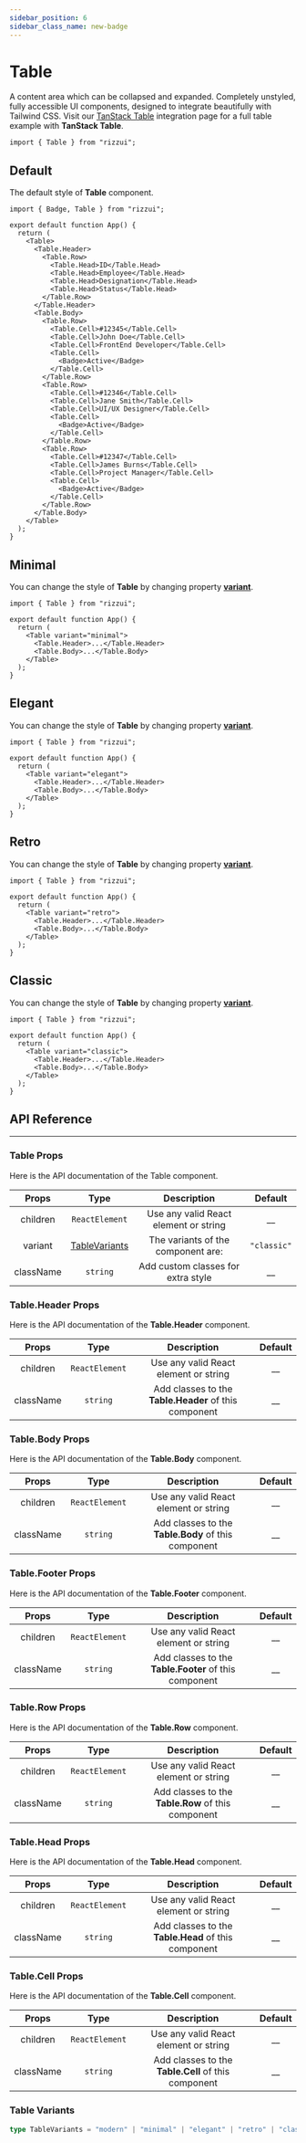 ```yaml
---
sidebar_position: 6
sidebar_class_name: new-badge
---
```



# Table

A content area which can be collapsed and expanded. Completely unstyled, fully accessible UI components, designed to integrate beautifully with Tailwind CSS. Visit our [TanStack Table](/docs/integrations/tan-stack) integration page for a full table example with **TanStack Table**.

```tsx
import { Table } from "rizzui";
```

<div className="mb-20 md:mb-28" />

## Default

The default style of **Table** component.

<Paper>
  <TableDemo />
</Paper>

```tsx
import { Badge, Table } from "rizzui";

export default function App() {
  return (
    <Table>
      <Table.Header>
        <Table.Row>
          <Table.Head>ID</Table.Head>
          <Table.Head>Employee</Table.Head>
          <Table.Head>Designation</Table.Head>
          <Table.Head>Status</Table.Head>
        </Table.Row>
      </Table.Header>
      <Table.Body>
        <Table.Row>
          <Table.Cell>#12345</Table.Cell>
          <Table.Cell>John Doe</Table.Cell>
          <Table.Cell>FrontEnd Developer</Table.Cell>
          <Table.Cell>
            <Badge>Active</Badge>
          </Table.Cell>
        </Table.Row>
        <Table.Row>
          <Table.Cell>#12346</Table.Cell>
          <Table.Cell>Jane Smith</Table.Cell>
          <Table.Cell>UI/UX Designer</Table.Cell>
          <Table.Cell>
            <Badge>Active</Badge>
          </Table.Cell>
        </Table.Row>
        <Table.Row>
          <Table.Cell>#12347</Table.Cell>
          <Table.Cell>James Burns</Table.Cell>
          <Table.Cell>Project Manager</Table.Cell>
          <Table.Cell>
            <Badge>Active</Badge>
          </Table.Cell>
        </Table.Row>
      </Table.Body>
    </Table>
  );
}
```

<div className="mb-20" />

## Minimal

You can change the style of **Table** by changing property [**variant**](#table-variants).

<Paper>
  <TableDemo variant="minimal" />
</Paper>

```tsx
import { Table } from "rizzui";

export default function App() {
  return (
    <Table variant="minimal">
      <Table.Header>...</Table.Header>
      <Table.Body>...</Table.Body>
    </Table>
  );
}
```

<div className="mb-20" />

## Elegant

You can change the style of **Table** by changing property [**variant**](#table-variants).

<Paper>
  <TableDemo variant="elegant" />
</Paper>

```tsx
import { Table } from "rizzui";

export default function App() {
  return (
    <Table variant="elegant">
      <Table.Header>...</Table.Header>
      <Table.Body>...</Table.Body>
    </Table>
  );
}
```

<div className="mb-20" />

## Retro

You can change the style of **Table** by changing property [**variant**](#table-variants).

<Paper>
  <TableDemo variant="retro" />
</Paper>

```tsx
import { Table } from "rizzui";

export default function App() {
  return (
    <Table variant="retro">
      <Table.Header>...</Table.Header>
      <Table.Body>...</Table.Body>
    </Table>
  );
}
```

<div className="mb-20" />

## Classic

You can change the style of **Table** by changing property [**variant**](#table-variants).

<Paper>
  <TableDemo variant="classic" />
</Paper>

```tsx
import { Table } from "rizzui";

export default function App() {
  return (
    <Table variant="classic">
      <Table.Header>...</Table.Header>
      <Table.Body>...</Table.Body>
    </Table>
  );
}
```

<div className="mb-20" />

## API Reference

<hr />

<div className="mb-10" />

### Table Props

Here is the API documentation of the Table component.

<div className="overflow-x-auto">

|   Props   |               Type               |              Description              |   Default   |
| :-------: | :------------------------------: | :-----------------------------------: | :---------: |
| children  |          `ReactElement`          | Use any valid React element or string |    \_\_     |
|  variant  | [TableVariants](#table-variants) |  The variants of the component are:   | `"classic"` |
| className |             `string`             |  Add custom classes for extra style   |    \_\_     |

</div>

<div className="mb-10" />

### Table.Header Props

Here is the API documentation of the **Table.Header** component.

<div className="overflow-x-auto">

|   Props   |      Type      |                      Description                      | Default |
| :-------: | :------------: | :---------------------------------------------------: | :-----: |
| children  | `ReactElement` |         Use any valid React element or string         |  \_\_   |
| className |    `string`    | Add classes to the **Table.Header** of this component |  \_\_   |

</div>

<div className="mb-10" />

### Table.Body Props

Here is the API documentation of the **Table.Body** component.

<div className="overflow-x-auto">

|   Props   |      Type      |                     Description                     | Default |
| :-------: | :------------: | :-------------------------------------------------: | :-----: |
| children  | `ReactElement` |        Use any valid React element or string        |  \_\_   |
| className |    `string`    | Add classes to the **Table.Body** of this component |  \_\_   |

</div>

<div className="mb-10" />

### Table.Footer Props

Here is the API documentation of the **Table.Footer** component.

<div className="overflow-x-auto">

|   Props   |      Type      |                      Description                      | Default |
| :-------: | :------------: | :---------------------------------------------------: | :-----: |
| children  | `ReactElement` |         Use any valid React element or string         |  \_\_   |
| className |    `string`    | Add classes to the **Table.Footer** of this component |  \_\_   |

</div>

<div className="mb-10" />

### Table.Row Props

Here is the API documentation of the **Table.Row** component.

<div className="overflow-x-auto">

|   Props   |      Type      |                    Description                     | Default |
| :-------: | :------------: | :------------------------------------------------: | :-----: |
| children  | `ReactElement` |       Use any valid React element or string        |  \_\_   |
| className |    `string`    | Add classes to the **Table.Row** of this component |  \_\_   |

</div>

<div className="mb-10" />

### Table.Head Props

Here is the API documentation of the **Table.Head** component.

<div className="overflow-x-auto">

|   Props   |      Type      |                     Description                     | Default |
| :-------: | :------------: | :-------------------------------------------------: | :-----: |
| children  | `ReactElement` |        Use any valid React element or string        |  \_\_   |
| className |    `string`    | Add classes to the **Table.Head** of this component |  \_\_   |

</div>

<div className="mb-10" />

### Table.Cell Props

Here is the API documentation of the **Table.Cell** component.

<div className="overflow-x-auto">

|   Props   |      Type      |                     Description                     | Default |
| :-------: | :------------: | :-------------------------------------------------: | :-----: |
| children  | `ReactElement` |        Use any valid React element or string        |  \_\_   |
| className |    `string`    | Add classes to the **Table.Cell** of this component |  \_\_   |

</div>

<div className="mb-10" />

### Table Variants

```ts
type TableVariants = "modern" | "minimal" | "elegant" | "retro" | "classic";
```
